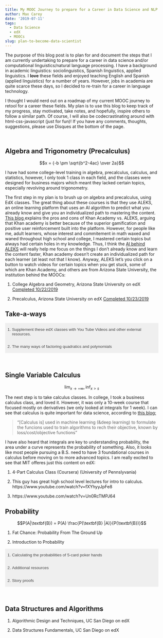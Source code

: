 ```yaml
---
title: My MOOC Journey to prepare for a Career in Data Science and NLP
author: Max Carey
date: '2019-07-11'
tags:
  - Data Science
  - edX
  - MOOCs
slug: plan-to-become-data-scientist
---
```


<link rel="stylesheet" href="https://stackpath.bootstrapcdn.com/bootstrap/4.3.1/css/bootstrap.min.css" integrity="sha384-ggOyR0iXCbMQv3Xipma34MD+dH/1fQ784/j6cY/iJTQUOhcWr7x9JvoRxT2MZw1T" crossorigin="anonymous">

<style>
.accordion {
  background-color: #xeee;
  color: #444;
  cursor: pointer;
  padding: 0px;
  width: 100%;
  text-align: left;
  border: none;
  outline: none;
  transition: 0.8s;
}

/* Add a background color to the button if it is clicked on (add the .active class with JS), and when you move the mouse over it (hover) */
.active, .accordion:hover {
  background-color:  #336cff;
}

/* Style the accordion panel. Note: hidden by default */
.panel {
  padding: 0 18px;
  background-color: white;
  display: none;
  overflow: hidden;
}

</style>

<script src='https://cdnjs.cloudflare.com/ajax/libs/mathjax/2.7.5/MathJax.js?config=TeX-MML-AM_CHTML' async></script>

The purpose of this blog post is to plan for and document the steps that I am currently undertaking to prepare for a career in data science and/or computational linguistics/natural language processing. I have a background in academic linguistics: sociolinguistics, Spanish linguistics, applied linguistics. I **love** these fields and enjoyed teaching English and Spanish (applied linguistics) for a number of years. However, jobs in academia are quite scarce these days, so I decided to re-train for a career in language technology.

I thought I would nerd out on a roadmap of my current MOOC journey to retool for a career these fields. My plan is to use this blog to keep track of my progress, stay motivated, take notes, and hopefully, inspire others to follow a similar path. Of course, I will also be codecrastinating around with html-css-javascript (just for fun)! If you have any comments, thoughts, suggestions, please use Disques at the bottom of the page.

<br>

## Algebra and Trigonometry (Precalculus)

$$x = {-b \pm \sqrt{b^2-4ac} \over 2a}$$

I have had some college-level training in algebra, precalculus, calculus, and statistics, however, I only took 1 class in each field, and the classes were designed for business majors which meant they lacked certain topics, especially revolving around trigonometry.

The first step in my plan is to brush up on algebra and precalculus, using EdX classes. The great thing about these courses is that they use ALEKS, an online learning platform that uses an AI algorithm to predict what you already know and give you an individualized path to mastering the content. <a href="https://sway.office.com/tFxqIGwGLW6DmseU" target=blank> This blog </a> explains the pros and cons of Khan Academy vs. ALEKS, arguing that Khan academy is better because of the superior gamification and positive user reinforcement built into the platform. However, for people like me, adult learners, whose interest and commitement in math waxed and waned throughout high school and college, I mastered certain topics but always had certain holes in my knowledge. Thus, I think the <a href="https://www.aleks.com/video/how_aleks_works" target=blank>AI behind ALEKS</a> will really help me focus on the things I don't already know and learn the content faster, Khan academy doesn't create an individualized path for each learner (at least not that I know). Anyway, ALEKS let's you click on a button to watch videos for certain topics when you get stuck, some of which are Khan Academy, and others are from Arizona State University, the institution behind the MOOCs:

1. College Algebra and Geometry, Arizona State University on edX  <a href="https://courses.edx.org/certificates/3545df71ca804c18a0c28c95266ffb77" target=blank> Completed 10/22/2019 </a>

2. Precalculus, Arizona State University on edX  <a href="https://www.google.com" target=blank> Completed 10/23/2019 </a>

## Take-a-ways

<button class="accordion">1. Supplement these edX classes with You Tube Videos and other external resources.</button>
<div class="panel">
  <p>Although my experience with ALEKS was great for the reasons I described above, at times the videos by Arizona State University were a bit robotic and dry. I often needed some more detailed explanations of certain topics, esepcially trigonometry. Here are some of the gems that I found:

1. <a href="https://www.youtube.com/watch?v=NxpXKiFjXjc&t=188s" target=blank> How to derive the unit circle </a> using special right triangles. This comes from the <a href="https://www.youtube.com/channel/UC59w9x18hNNELpDvmo1UhVQ" target=blank> Simple Math </a> Youtube Channel which I highly reccomend.

2. <a href="https://www.youtube.com/watch?v=qW6Ua50fTw8&t=208s" target=blank> Memorize the first quadrant of unit cirlce and derive the rest by reflecting </a> (Brian McLogan) In this video, Mr. Brian Mclogan, explains how to memorize the first quadrant of the unit circle and then just derive the other points using reflections.

3. <a href="https://www.udemy.com/course/analytictrigonometry/" target=blank> Trigonometry Your Complete Guide </a> (Brian Mclogan). After working my way through this class, I had a solid foundation in trig and the problems on identities became easier to understand. Brian McLogans' videos (see above) are fantastic and many are available for free on You Tube.

4. <a href="https://www.mathbootcamps.com/the-pythagorean-identities-you-only-need-to-memorize-one/" target=blank> Deriving the pythogarean identies </a>

5. <a href="https://www.mathopenref.com/reference-angle.html" target=blank> Interactive visualization on reference angles </a>

6. <a href="https://www.youtube.com/channel/UClOR1BiPyOkkIAnv9Cmj4iw" target=blank> Mario's Math Tutoring You Tube Channel </a> I have ran into a couple gems here too! But I haven't explored the channel as much as the ones above.

7. <a href="https://www.youtube.com/watch?v=f6tHqOmIj1E"> Divisbility rules </a>

8. Kahn Academy Articles <a href="https://www.khanacademy.org/math/algebra/x2f8bb11595b61c86:quadratics-multiplying-factoring/x2f8bb11595b61c86:factor-difference-squares/a/factoring-quadratics-difference-of-squares" target=blank> (example) </a> For me, the Kahn academy videos were quite slow, since I had seen a lot of this stuff already. Often times I found it helpful to look up a concept in a Kahn Academy article instead of a video, just appending "kahn article" to your google search should do the trick. For example, when working on factoring trigonometric identities, looking up the difference of squares method brought me to this excellent article: 

</p>
</div>

<button class="accordion">2. The many ways of factoring quadratics and polynomials</button>
<div class="panel">
  <p> There are many different ways to factor polynomials, (a) the sum-product method, (b) the a*c method, (c) completing the square method, (d) the quadratic formula method, (e) using variable replacement or u-substitution, (f) factor by grouping (e) solving it graphically, (f) <a href="https://www.nytimes.com/2020/02/05/science/quadratic-equations-algebra.html" target="blank"> this method </a> that got a lot of PR in the New York Times recently used method that I read about in the New York Times (see link below). As a student of Math, I'm looking for a consise or rule-of-thumb explanation of when to use each of these formulas. When looking at a polynomial, how can I know which method(s) to use.

  Work in progress attemp at creating such an algorithm:

  >> If the leading coeficient is greater than 1, check for (a) and if you fail use (d) or (e). If the leading coeficient is greater than 1, then try (b), else use (d) or (e).

</p>
</div>

<br>

## Single Variable Calculus

$$\lim_{x \to +\infty}, \inf_{x > s}$$

The next step is to take calculus classes. In college, I took a business calculus class, and loved it. However, it was only a 10-week course that focused mostly on derivatives (we only looked at integrals for 1 week). I can see that calculus is quite important for data science, according to <a href="https://towardsdatascience.com/mathematics-for-data-science-e53939ee8306" target=blank>this blog:</a>

> "[Calculus is] used in machine learning (&deep learning) to formulate the funcions used to train algorithms to rech their objective, known by loss/cost/objective functions"

I have also heard that integrals are key to understanding probability, the area under a curve represents the probability of something. Also, it looks like most people pursuing a B.S. need to have 3 foundational courses in calculus before moving on to more advanced topics. I am really excited to see that MIT offeres just this content on edX:

1. 4-Part Calculus Class (Coursera) (University of Pennslyvania)

2. This guy has great high school level lectures for intro to calculus.
https://www.youtube.com/watch?v=fXYhyyJpFe8

3. https://www.youtube.com/watch?v=Un0RcTMPJ64



## Probability

$$P(A|\textbf{B}) = P(A) \frac{P(\textbf{B} |A)}{P(\textbf{B})}$$

1. Fat Chance: Probability From The Ground Up

2. Introduction to Probability


<button class="accordion">1. Calculating the probabilities of 5-card poker hands</button>
<div class="panel">

I thought it would be a good idea to practice counting (using the multiplication principle and the binomial coeficient) would be to calculute poker hands.) <a href="https://www-users.math.umn.edu/~shopkins/classes/4707/poker_hands.pdf" target=blank> Here </a> is a good reource that has already done this and I can compare my answers.

1. A single pair
$$ 13*{4 \choose 2}*{50 \choose 3} $$
This first way I thought about this probability was, 13 possible demoniations of cards, imagine being somewhere on the multiplication principle tree say, for 7. Then we have 4 choose 2 possible ways of getting a pair for that demoniation. Then assuming we have a pair, there are 50 chose 3 more cards remaining. It appears this answer was wrong.

1528800

2. Four-of-a-kind
https://math.stackexchange.com/questions/1819001/probability-of-being-dealt-four-of-a-kind-in-a-set-of-5-cards

I actually came up with the right response for this category.


</p>
</div>

<button class="accordion">2.  Additional resources</button>
<div class="panel">

1. http://www.ilectureonline.com/lectures/subject/MATH/18/162
This guy has a lot of free lectures on different math classes which he gives at an excellent pace for my level of understanding. The probability lectures seem great, so far I've only watched the videos on sets and set theory.

2. Stat 110 Lectures on Youtube. These lectures complement the edX class but are not  a required part of this class. https://projects.iq.harvard.edu/stat110/youtube

3. The law of total probability: https://www.youtube.com/watch?v=F3y8qupFfUs


4. Good practice problem on PMFs that is pretty abstract but seems to help with some of the basic ideas: https://www.youtube.com/watch?v=Qx2NKaUCUw0

5. Good video and channel on binomial distributions: https://www.youtube.com/watch?v=e04_wUoscBU. Didn't catch the part at the end after 10 minutes on cumulative distributions, but we can come to this later.

6. An awesome probability cheat sheet based on the same book that my probability edX probability class uses: https://www.wzchen.com/probability-cheatsheet/

7. Excellent video on indicator variables well explained with set theory: https://www.youtube.com/watch?v=DaGcgPxfDoA
- Shoul dcome back and look at the other vieos this guy has.


My story is first choose 2 spaids out of the 13 spaids, then choose the remaining 3 cards from all the hands that do not have sapids (52-13spaids). Divide that by all the possible hands.
```r
(choose(13,2)*choose(39,3))/choose(52,5)
```


Use the same logic to calculate a one of a kind or a two of a kind or a three of a kind.


```r

```







</p>
</div>


<button class="accordion">2. Story proofs</button>
<div class="panel">

 we could first choose the team captain and then choose the remaining 𝑘−1 team members; this gives the left-hand side. Equivalently, we could first choose the 𝑘 team members and then choose one of them to be captain; this gives the right-hand side.

$$ n {n-1 \choose k-1} = k{n \choose k} $$

</p>
</div>



<br>

## Data Structures and Algorithms


1. Algorithmic Design and Techniques, UC San Diego on edX

2. Data Structures Fundamentals, UC San Diego on edX


<script>

var acc = document.getElementsByClassName("accordion");
var i;

for (i = 0; i < acc.length; i++) {
  acc[i].addEventListener("click", function() {
    /* Toggle between adding and removing the "active" class,
    to highlight the button that controls the panel */
    this.classList.toggle("active");

    /* Toggle between hiding and showing the active panel */
    var panel = this.nextElementSibling;
    if (panel.style.display === "block") {
      panel.style.display = "none";
    } else {
      panel.style.display = "block";
    }
  });
} 

</script>